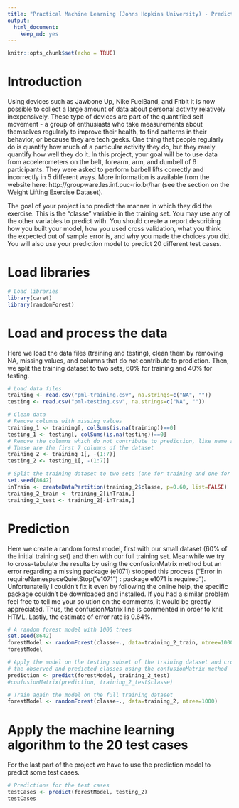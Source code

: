 ---
title: "Practical Machine Learning (Johns Hopkins University) - Prediction Assignment Writeup"
output: 
  html_document: 
    keep_md: yes
---

```{r setup, include=FALSE}
knitr::opts_chunk$set(echo = TRUE)
```

# Introduction
Using devices such as Jawbone Up, Nike FuelBand, and Fitbit it is now possible to collect a large amount of data about personal activity relatively inexpensively. These type of devices are part of the quantified self movement - a group of enthusiasts who take measurements about themselves regularly to improve their health, to find patterns in their behavior, or because they are tech geeks. One thing that people regularly do is quantify how much of a particular activity they do, but they rarely quantify how well they do it. In this project, your goal will be to use data from accelerometers on the belt, forearm, arm, and dumbell of 6 participants. They were asked to perform barbell lifts correctly and incorrectly in 5 different ways. More information is available from the website here: http://groupware.les.inf.puc-rio.br/har (see the section on the Weight Lifting Exercise Dataset).

The goal of your project is to predict the manner in which they did the exercise. This is the "classe" variable in the training set. You may use any of the other variables to predict with. You should create a report describing how you built your model, how you used cross validation, what you think the expected out of sample error is, and why you made the choices you did. You will also use your prediction model to predict 20 different test cases.

# Load libraries
```{r}
# Load libraries
library(caret)
library(randomForest)
```

# Load and process the data
Here we load the data files (training and testing), clean them by removing NA,  missing values, and columns that do not contribute to prediction. Then, we split the training dataset to two sets, 60% for training and 40% for testing.
```{r}
# Load data files
training <- read.csv("pml-training.csv", na.strings=c("NA", ""))
testing <- read.csv("pml-testing.csv", na.strings=c("NA", ""))

# Clean data
# Remove columns with missing values
training_1 <- training[, colSums(is.na(training))==0]
testing_1 <- testing[, colSums(is.na(testing))==0]
# Remove the columns which do not contribute to prediction, like name and time
# These are the first 7 columns of the dataset
training_2 <- training_1[, -(1:7)]
testing_2 <- testing_1[, -(1:7)]

# Split the training dataset to two sets (one for training and one for testing)
set.seed(8642)
inTrain <- createDataPartition(training_2$classe, p=0.60, list=FALSE)
training_2_train <- training_2[inTrain,]
training_2_test <- training_2[-inTrain,]
```

# Prediction
Here we create a random forest model, first with our small dataset (60% of the initial training set) and then with our full training set. Meanwhile we try to cross-tabulate the results by using the confusionMatrix method but an error regarding a missing package (e1071) stopped this process ("Error in requireNamespaceQuietStop("e1071") : package e1071 is required"). Unfortunatelly I couldn't fix it even by following the online help, the specific package couldn't be downloaded and installed. If you had a similar problem feel free to tell me your solution on the comments, it would be greatly appreciated. Thus, the confusionMatrix line is commented in order to knit HTML. Lastly, the estimate of error rate is 0.64%.
```{r}
# A random forest model with 1000 trees
set.seed(8642)
forestModel <- randomForest(classe~., data=training_2_train, ntree=1000)
forestModel

# Apply the model on the testing subset of the training dataset and cross-tabulate
# the observed and predicted classes using the confusionMatrix method
prediction <- predict(forestModel, training_2_test)
#confusionMatrix(prediction, training_2_test$classe)

# Train again the model on the full training dataset 
forestModel <- randomForest(classe~., data=training_2, ntree=1000)
```

# Apply the machine learning algorithm to the 20 test cases
For the last part of the project we have to use the prediction model to predict some test cases.
```{r}
# Predictions for the test cases
testCases <- predict(forestModel, testing_2)
testCases
```
